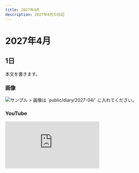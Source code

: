 ```yaml
---
title: 2027年4月
description: 2027年4月の日記
---
```


# 2027年4月

## 1日
本文を書きます。

### 画像
<img src="/diary/2027-04/sample.jpg" alt="サンプル" />
> 画像は `public/diary/2027-04/` に入れてください。

### YouTube
<div style={{position:'relative', paddingTop:'56.25%'}}>
  <iframe
    src="https://www.youtube.com/embed/VIDEO_ID"
    title="2027年4月の動画"
    style={{position:'absolute', inset:0, width:'100%', height:'100%'}}
    frameBorder="0"
    allow="accelerometer; autoplay; clipboard-write; encrypted-media; gyroscope; picture-in-picture; web-share"
    allowFullScreen
  />
</div>
